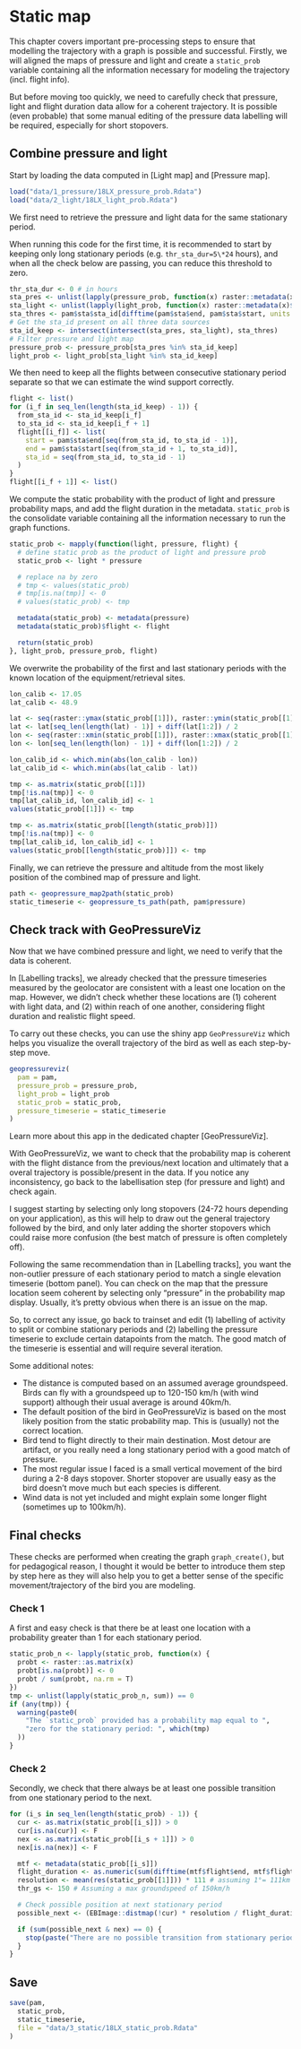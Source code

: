 # Static map

This chapter covers important pre-processing steps to ensure that modelling the trajectory with a graph is possible and successful. Firstly, we will aligned the maps of pressure and light and create a `static_prob` variable containing all the information necessary for modeling the trajectory (incl. flight info).

But before moving too quickly, we need to carefully check that pressure, light and flight duration data allow for a coherent trajectory. It is possible (even probable) that some manual editing of the pressure data labelling will be required, especially for short stopovers.

## Combine pressure and light

Start by loading the data computed in [Light map] and [Pressure map].

```r
load("data/1_pressure/18LX_pressure_prob.Rdata")
load("data/2_light/18LX_light_prob.Rdata")
```

We first need to retrieve the pressure and light data for the same stationary period.

When running this code for the first time, it is recommended to start by keeping only long stationary periods (e.g. `thr_sta_dur=5\*24` hours), and when all the check below are passing, you can reduce this threshold to zero.

```r
thr_sta_dur <- 0 # in hours
sta_pres <- unlist(lapply(pressure_prob, function(x) raster::metadata(x)$sta_id))
sta_light <- unlist(lapply(light_prob, function(x) raster::metadata(x)$sta_id))
sta_thres <- pam$sta$sta_id[difftime(pam$sta$end, pam$sta$start, units = "hours") > thr_sta_dur]
# Get the sta_id present on all three data sources
sta_id_keep <- intersect(intersect(sta_pres, sta_light), sta_thres)
# Filter pressure and light map
pressure_prob <- pressure_prob[sta_pres %in% sta_id_keep]
light_prob <- light_prob[sta_light %in% sta_id_keep]
```

We then need to keep all the flights between consecutive stationary period separate so that we can estimate the wind support correctly.

```r
flight <- list()
for (i_f in seq_len(length(sta_id_keep) - 1)) {
  from_sta_id <- sta_id_keep[i_f]
  to_sta_id <- sta_id_keep[i_f + 1]
  flight[[i_f]] <- list(
    start = pam$sta$end[seq(from_sta_id, to_sta_id - 1)],
    end = pam$sta$start[seq(from_sta_id + 1, to_sta_id)],
    sta_id = seq(from_sta_id, to_sta_id - 1)
  )
}
flight[[i_f + 1]] <- list()
```

We compute the static probability with the product of light and pressure probability maps, and add the flight duration in the metadata. `static_prob` is the consolidate variable containing all the information necessary to run the graph functions.

```r
static_prob <- mapply(function(light, pressure, flight) {
  # define static prob as the product of light and pressure prob
  static_prob <- light * pressure

  # replace na by zero
  # tmp <- values(static_prob)
  # tmp[is.na(tmp)] <- 0
  # values(static_prob) <- tmp

  metadata(static_prob) <- metadata(pressure)
  metadata(static_prob)$flight <- flight

  return(static_prob)
}, light_prob, pressure_prob, flight)
```

We overwrite the probability of the first and last stationary periods with the known location of the equipment/retrieval sites.

```r
lon_calib <- 17.05
lat_calib <- 48.9

lat <- seq(raster::ymax(static_prob[[1]]), raster::ymin(static_prob[[1]]), length.out = nrow(static_prob[[1]]) + 1)
lat <- lat[seq_len(length(lat) - 1)] + diff(lat[1:2]) / 2
lon <- seq(raster::xmin(static_prob[[1]]), raster::xmax(static_prob[[1]]), length.out = ncol(static_prob[[1]]) + 1)
lon <- lon[seq_len(length(lon) - 1)] + diff(lon[1:2]) / 2

lon_calib_id <- which.min(abs(lon_calib - lon))
lat_calib_id <- which.min(abs(lat_calib - lat))

tmp <- as.matrix(static_prob[[1]])
tmp[!is.na(tmp)] <- 0
tmp[lat_calib_id, lon_calib_id] <- 1
values(static_prob[[1]]) <- tmp

tmp <- as.matrix(static_prob[[length(static_prob)]])
tmp[!is.na(tmp)] <- 0
tmp[lat_calib_id, lon_calib_id] <- 1
values(static_prob[[length(static_prob)]]) <- tmp
```

Finally, we can retrieve the pressure and altitude from the most likely position of the combined map of pressure and light.

```r
path <- geopressure_map2path(static_prob)
static_timeserie <- geopressure_ts_path(path, pam$pressure)
```

## Check track with GeoPressureViz

Now that we have combined pressure and light, we need to verify that the data is coherent.

In [Labelling tracks], we already checked that the pressure timeseries measured by the geolocator are consistent with a least one location on the map. However, we didn't check whether these locations are (1) coherent with light data, and (2) within reach of one another, considering flight duration and realistic flight speed.

To carry out these checks, you can use the shiny app `GeoPressureViz` which helps you visualize the overall trajectory of the bird as well as each step-by-step move. 

```r
geopressureviz(
  pam = pam,
  pressure_prob = pressure_prob,
  light_prob = light_prob
  static_prob = static_prob, 
  pressure_timeserie = static_timeserie 
)
```

Learn more about this app in the dedicated chapter [GeoPressureViz].

With GeoPressureViz, we want to check that the probability map is coherent with the flight distance from the previous/next location and ultimately that a overal trajectory is possible/present in the data. If you notice any inconsistency, go back to the labellisation step (for pressure and light) and check again.

I suggest starting by selecting only long stopovers (24-72 hours depending on your application), as this will help to draw out the general trajectory followed by the bird, and only later adding the shorter stopovers which could raise more confusion (the best match of pressure is often completely off).

Following the same recommendation than in [Labelling tracks], you want the non-outlier pressure of each stationary period to match a single elevation timeserie (bottom panel). You can check on the map that the pressure location seem coherent by selecting only "pressure" in the probability map display. Usually, it's pretty obvious when there is an issue on the map.

So, to correct any issue, go back to trainset and edit (1) labelling of activity to split or combine stationary periods and (2) labelling the pressure timeserie to exclude certain datapoints from the match. The good match of the timeserie is essential and will require several iteration.

Some additional notes: 

- The distance is computed based on an assumed average groundspeed. Birds can fly with a groundspeed up to 120-150 km/h (with wind support) although their usual average is around 40km/h. 
- The default position of the bird in GeoPressureViz is based on the most likely position from the static probability map. This is (usually) not the correct location. 
- Bird tend to flight directly to their main destination. Most detour are artifact, or you really need a long stationary period with a good match of pressure. 
- The most regular issue I faced is a small vertical movement of the bird during a 2-8 days stopover. Shorter stopover are usually easy as the bird doesn't move much but each species is different.
- Wind data is not yet included and might explain some longer flight (sometimes up to 100km/h).

## Final checks

These checks are performed when creating the graph `graph_create()`, but for pedagogical reason, I thought it would be better to introduce them step by step here as they will also help you to get a better sense of the specific movement/trajectory of the bird you are modeling.

### Check 1

A first and easy check is that there be at least one location with a probability greater than 1 for each stationary period.

```r
static_prob_n <- lapply(static_prob, function(x) {
  probt <- raster::as.matrix(x)
  probt[is.na(probt)] <- 0
  probt / sum(probt, na.rm = T)
})
tmp <- unlist(lapply(static_prob_n, sum)) == 0
if (any(tmp)) {
  warning(paste0(
    "The `static_prob` provided has a probability map equal to ",
    "zero for the stationary period: ", which(tmp)
  ))
}
```

### Check 2

Secondly, we check that there always be at least one possible transition from one stationary period to the next.

```r
for (i_s in seq_len(length(static_prob) - 1)) {
  cur <- as.matrix(static_prob[[i_s]]) > 0
  cur[is.na(cur)] <- F
  nex <- as.matrix(static_prob[[i_s + 1]]) > 0
  nex[is.na(nex)] <- F

  mtf <- metadata(static_prob[[i_s]])
  flight_duration <- as.numeric(sum(difftime(mtf$flight$end, mtf$flight$start, unit = "hours"))) # hours
  resolution <- mean(res(static_prob[[1]])) * 111 # assuming 1°= 111km
  thr_gs <- 150 # Assuming a max groundspeed of 150km/h

  # Check possible position at next stationary period
  possible_next <- (EBImage::distmap(!cur) * resolution / flight_duration) < thr_gs

  if (sum(possible_next & nex) == 0) {
    stop(paste("There are no possible transition from stationary period", i_s, "to", i_s + 1, ". Check part 1 process (light and pressure)", sep = " "))
  }
}
```

## Save

```r
save(pam,
  static_prob,
  static_timeserie,
  file = "data/3_static/18LX_static_prob.Rdata"
)
```
